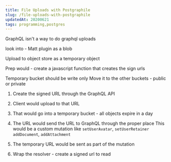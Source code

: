 ```yaml
---
title: File Uploads with Postgraphile
slug: /file-uploads-with-postgraphile
updatedAt: 20200621
tags: programming,postgres
---
```


GraphQL isn't a way to do graphql uploads

look into - Matt plugin as a blob

Upload to object store as a temporary object

Prep would - create a javascript function that creates the sign urls

Temporary bucket should be write only
Move it to the other buckets - public or private

1. Create the signed URL through the GraphQL API

2. Client would upload to that URL
3. That would go into a temporary bucket - all objects expire in a day

4. The URL would send the URL to GraphQL through the proper place
  This would be a custom mutation like `setUserAvatar`, `setUserRetainer`
  `addDocument`, `addAttachment`

5. The temporary URL would be sent as part of the mutation

6. Wrap the resolver - create a signed url to read
